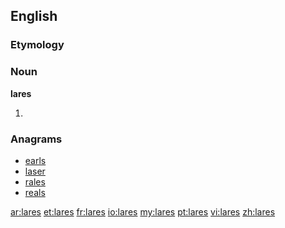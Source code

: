 {{also|Lares}}
==English==

===Etymology===

===Noun===
'''lares'''

# {{plural of|[[lar]]}}

===Anagrams===
* [[earls#English|earls]]
* [[laser#English|laser]]
* [[rales#English|rales]]
* [[reals#English|reals]]

[[ar:lares]]
[[et:lares]]
[[fr:lares]]
[[io:lares]]
[[my:lares]]
[[pt:lares]]
[[vi:lares]]
[[zh:lares]]